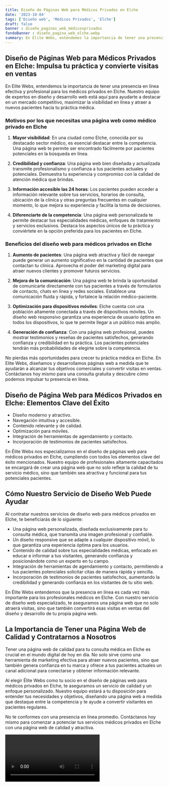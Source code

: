 ```yaml
---
title: Diseño de Páginas Web para Médicos Privados en Elche
date: '2023-10-04'
tags: ['Diseño web', 'Médicos Privados', 'Elche']
draft: false
banner : diseño_paginas_web_médicosprivados
fondoBanner : diseño_pagina_web_elche.webp
summary: En Elite Webs, entendemos la importancia de tener una presencia en línea efectiva y profesional para los médicos privados en Elche. Nuestro equipo de expertos en diseño y desarrollo web está aquí para ayudarte a destacar en un mercado competitivo, maximizar la visibilidad en línea y atraer a nuevos pacientes hacia tu práctica médica. 
---
```


## Diseño de Páginas Web para Médicos Privados en Elche: Impulsa tu práctica y convierte visitas en ventas

En Elite Webs, entendemos la importancia de tener una presencia en línea efectiva y profesional para los médicos privados en Elche. Nuestro equipo de expertos en diseño y desarrollo web está aquí para ayudarte a destacar en un mercado competitivo, maximizar la visibilidad en línea y atraer a nuevos pacientes hacia tu práctica médica. 

### Motivos por los que necesitas una página web como médico privado en Elche

1. **Mayor visibilidad**: En una ciudad como Elche, conocida por su destacado sector médico, es esencial destacar entre la competencia. Una página web te permite ser encontrado fácilmente por pacientes potenciales en la búsqueda en línea.

2. **Credibilidad y confianza**: Una página web bien diseñada y actualizada transmite profesionalismo y confianza a tus pacientes actuales y potenciales. Demuestra tu experiencia y compromiso con la calidad de atención médica que brindas.

3. **Información accesible las 24 horas**: Los pacientes pueden acceder a información relevante sobre tus servicios, horarios de consulta, ubicación de la clínica y otras preguntas frecuentes en cualquier momento, lo que mejora su experiencia y facilita la toma de decisiones.

4. **Diferenciarte de la competencia**: Una página web personalizada te permite destacar tus especialidades médicas, enfoques de tratamiento y servicios exclusivos. Destaca los aspectos únicos de tu práctica y conviértete en la opción preferida para los pacientes en Elche.

### Beneficios del diseño web para médicos privados en Elche

1. **Aumento de pacientes**: Una página web atractiva y fácil de navegar puede generar un aumento significativo en la cantidad de pacientes que contactan tu clínica. Aprovecha el poder del marketing digital para atraer nuevos clientes y promover futuros servicios.

2. **Mejora de la comunicación**: Una página web te brinda la oportunidad de comunicarte directamente con tus pacientes a través de formularios de contacto, chats en línea y redes sociales. Establece una comunicación fluida y rápida, y fortalece la relación médico-paciente.

3. **Optimización para dispositivos móviles**: Elche cuenta con una población altamente conectada a través de dispositivos móviles. Un diseño web responsivo garantiza una experiencia de usuario óptima en todos los dispositivos, lo que te permite llegar a un público más amplio.

4. **Generación de confianza**: Con una página web profesional, puedes mostrar testimonios y reseñas de pacientes satisfechos, generando confianza y credibilidad en tu práctica. Los pacientes potenciales tendrán más probabilidades de elegirte sobre la competencia.

No pierdas más oportunidades para crecer tu práctica médica en Elche. En Elite Webs, diseñamos y desarrollamos páginas web a medida que te ayudarán a alcanzar tus objetivos comerciales y convertir visitas en ventas. Contáctanos hoy mismo para una consulta gratuita y descubre cómo podemos impulsar tu presencia en línea.

<GifSeo />

<Cta />

## Diseño de Página Web para Médicos Privados en Elche: Elementos Clave del Éxito

- Diseño moderno y atractivo.
- Navegación intuitiva y accesible.
- Contenido relevante y de calidad.
- Optimización para móviles.
- Integración de herramientas de agendamiento y contacto.
- Incorporación de testimonios de pacientes satisfechos.

En Élite Webs nos especializamos en el diseño de páginas web para médicos privados en Elche, cumpliendo con todos los elementos clave del éxito mencionados. Nuestro equipo de profesionales altamente capacitados se encargará de crear una página web que no solo refleje la calidad de tu servicio médico, sino que también sea atractiva y funcional para tus potenciales pacientes.

## Cómo Nuestro Servicio de Diseño Web Puede Ayudar

Al contratar nuestros servicios de diseño web para médicos privados en Elche, te beneficiarás de lo siguiente:

- Una página web personalizada, diseñada exclusivamente para tu consulta médica, que transmita una imagen profesional y confiable.
- Un diseño responsive que se adapte a cualquier dispositivo móvil, lo que garantiza una experiencia óptima para los usuarios.
- Contenido de calidad sobre tus especialidades médicas, enfocado en educar e informar a tus visitantes, generando confianza y posicionándote como un experto en tu campo.
- Integración de herramientas de agendamiento y contacto, permitiendo a tus pacientes potenciales solicitar citas de manera rápida y sencilla.
- Incorporación de testimonios de pacientes satisfechos, aumentando la credibilidad y generando confianza en los visitantes de tu sitio web.

En Élite Webs entendemos que la presencia en línea es cada vez más importante para los profesionales médicos en Elche. Con nuestro servicio de diseño web especializado, te aseguramos una página web que no solo atraerá visitas, sino que también convertirá esas visitas en ventas del diseño y desarrollo de tu propia página web.

## La Importancia de Tener una Página Web de Calidad y Contratarnos a Nosotros

Tener una página web de calidad para tu consulta médica en Elche es crucial en el mundo digital de hoy en día. No solo sirve como una herramienta de marketing efectiva para atraer nuevos pacientes, sino que también genera confianza en tu marca y ofrece a tus pacientes actuales un canal adicional para conectarse y obtener información relevante.

Al elegir Élite Webs como tu socio en el diseño de páginas web para médicos privados en Elche, te aseguramos un servicio de calidad y un enfoque personalizado. Nuestro equipo estará a tu disposición para entender tus necesidades y objetivos, diseñando una página web a medida que destaque entre la competencia y te ayude a convertir visitantes en pacientes regulares.

No te conformes con una presencia en línea promedio. Contáctanos hoy mismo para comenzar a potenciar tus servicios médicos privados en Elche con una página web de calidad y atractiva.

<Video />

<CtaBot job='Médicos Privados' city='Elche'/>

<Gmaps query='Elche+españa+maps' />
